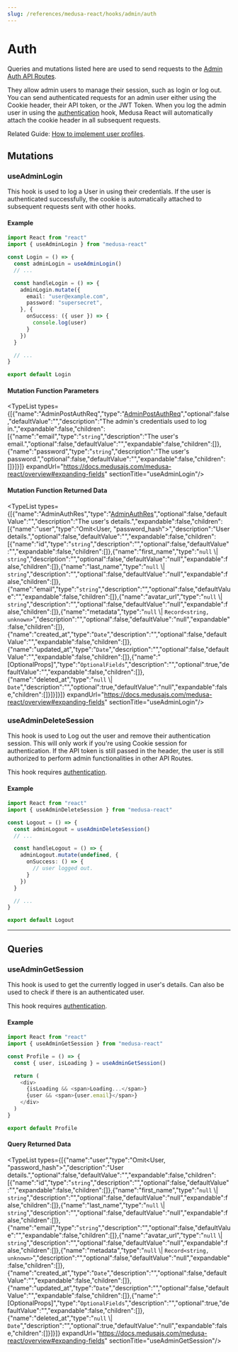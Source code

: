 ```yaml
---
slug: /references/medusa-react/hooks/admin/auth
---
```



# Auth

Queries and mutations listed here are used to send requests to the [Admin Auth API Routes](https://docs.medusajs.com/api/admin#auth\_getauth).

They allow admin users to manage their session, such as login or log out.
You can send authenticated requests for an admin user either using the Cookie header, their API token, or the JWT Token.
When you log the admin user in using the [authentication](../../../../modules/user/page.mdx) hook, Medusa React will automatically attach the
cookie header in all subsequent requests.

Related Guide: [How to implement user profiles](https://docs.medusajs.com/modules/users/admin/manage-profile).

## Mutations

### useAdminLogin

This hook is used to log a User in using their credentials. If the user is authenticated successfully, 
the cookie is automatically attached to subsequent requests sent with other hooks.

#### Example

```ts
import React from "react"
import { useAdminLogin } from "medusa-react"

const Login = () => {
  const adminLogin = useAdminLogin()
  // ...

  const handleLogin = () => {
    adminLogin.mutate({
      email: "user@example.com",
      password: "supersecret",
    }, {
      onSuccess: ({ user }) => {
        console.log(user)
      }
    })
  }

  // ...
}

export default Login
```

#### Mutation Function Parameters

<TypeList types={[{"name":"AdminPostAuthReq","type":"[AdminPostAuthReq](../../../../medusa/classes/medusa.AdminPostAuthReq/page.mdx)","optional":false,"defaultValue":"","description":"The admin's credentials used to log in.","expandable":false,"children":[{"name":"email","type":"`string`","description":"The user's email.","optional":false,"defaultValue":"","expandable":false,"children":[]},{"name":"password","type":"`string`","description":"The user's password.","optional":false,"defaultValue":"","expandable":false,"children":[]}]}]} expandUrl="https://docs.medusajs.com/medusa-react/overview#expanding-fields" sectionTitle="useAdminLogin"/>

#### Mutation Function Returned Data

<TypeList types={[{"name":"AdminAuthRes","type":"[AdminAuthRes](../../../../medusa/types/medusa.AdminAuthRes/page.mdx)","optional":false,"defaultValue":"","description":"The user's details.","expandable":false,"children":[{"name":"user","type":"Omit&#60;User, \"password_hash\"&#62;","description":"User details.","optional":false,"defaultValue":"","expandable":false,"children":[{"name":"id","type":"`string`","description":"","optional":false,"defaultValue":"","expandable":false,"children":[]},{"name":"first_name","type":"`null` \\| `string`","description":"","optional":false,"defaultValue":"null","expandable":false,"children":[]},{"name":"last_name","type":"`null` \\| `string`","description":"","optional":false,"defaultValue":"null","expandable":false,"children":[]},{"name":"email","type":"`string`","description":"","optional":false,"defaultValue":"","expandable":false,"children":[]},{"name":"avatar_url","type":"`null` \\| `string`","description":"","optional":false,"defaultValue":"null","expandable":false,"children":[]},{"name":"metadata","type":"`null` \\| `Record<string, unknown>`","description":"","optional":false,"defaultValue":"null","expandable":false,"children":[]},{"name":"created_at","type":"`Date`","description":"","optional":false,"defaultValue":"","expandable":false,"children":[]},{"name":"updated_at","type":"`Date`","description":"","optional":false,"defaultValue":"","expandable":false,"children":[]},{"name":"[OptionalProps]","type":"`OptionalFields`","description":"","optional":true,"defaultValue":"","expandable":false,"children":[]},{"name":"deleted_at","type":"`null` \\| `Date`","description":"","optional":true,"defaultValue":"null","expandable":false,"children":[]}]}]}]} expandUrl="https://docs.medusajs.com/medusa-react/overview#expanding-fields" sectionTitle="useAdminLogin"/>

### useAdminDeleteSession

This hook is used to Log out the user and remove their authentication session. This will only work if you're using Cookie session for authentication. If the API token is still passed in the header,
the user is still authorized to perform admin functionalities in other API Routes.

This hook requires [authentication](../../../../modules/user/page.mdx).

#### Example

```ts
import React from "react"
import { useAdminDeleteSession } from "medusa-react"

const Logout = () => {
  const adminLogout = useAdminDeleteSession()
  // ...

  const handleLogout = () => {
    adminLogout.mutate(undefined, {
      onSuccess: () => {
        // user logged out.
      }
    })
  }

  // ...
}

export default Logout
```

___

## Queries

### useAdminGetSession

This hook is used to get the currently logged in user's details. Can also be used to check if there is an authenticated user.

This hook requires [authentication](../../../../modules/user/page.mdx).

#### Example

```ts
import React from "react"
import { useAdminGetSession } from "medusa-react"

const Profile = () => {
  const { user, isLoading } = useAdminGetSession()

  return (
    <div>
      {isLoading && <span>Loading...</span>}
      {user && <span>{user.email}</span>}
    </div>
  )
}

export default Profile
```

#### Query Returned Data

<TypeList types={[{"name":"user","type":"Omit&#60;User, \"password_hash\"&#62;","description":"User details.","optional":false,"defaultValue":"","expandable":false,"children":[{"name":"id","type":"`string`","description":"","optional":false,"defaultValue":"","expandable":false,"children":[]},{"name":"first_name","type":"`null` \\| `string`","description":"","optional":false,"defaultValue":"null","expandable":false,"children":[]},{"name":"last_name","type":"`null` \\| `string`","description":"","optional":false,"defaultValue":"null","expandable":false,"children":[]},{"name":"email","type":"`string`","description":"","optional":false,"defaultValue":"","expandable":false,"children":[]},{"name":"avatar_url","type":"`null` \\| `string`","description":"","optional":false,"defaultValue":"null","expandable":false,"children":[]},{"name":"metadata","type":"`null` \\| `Record<string, unknown>`","description":"","optional":false,"defaultValue":"null","expandable":false,"children":[]},{"name":"created_at","type":"`Date`","description":"","optional":false,"defaultValue":"","expandable":false,"children":[]},{"name":"updated_at","type":"`Date`","description":"","optional":false,"defaultValue":"","expandable":false,"children":[]},{"name":"[OptionalProps]","type":"`OptionalFields`","description":"","optional":true,"defaultValue":"","expandable":false,"children":[]},{"name":"deleted_at","type":"`null` \\| `Date`","description":"","optional":true,"defaultValue":"null","expandable":false,"children":[]}]}]} expandUrl="https://docs.medusajs.com/medusa-react/overview#expanding-fields" sectionTitle="useAdminGetSession"/>
